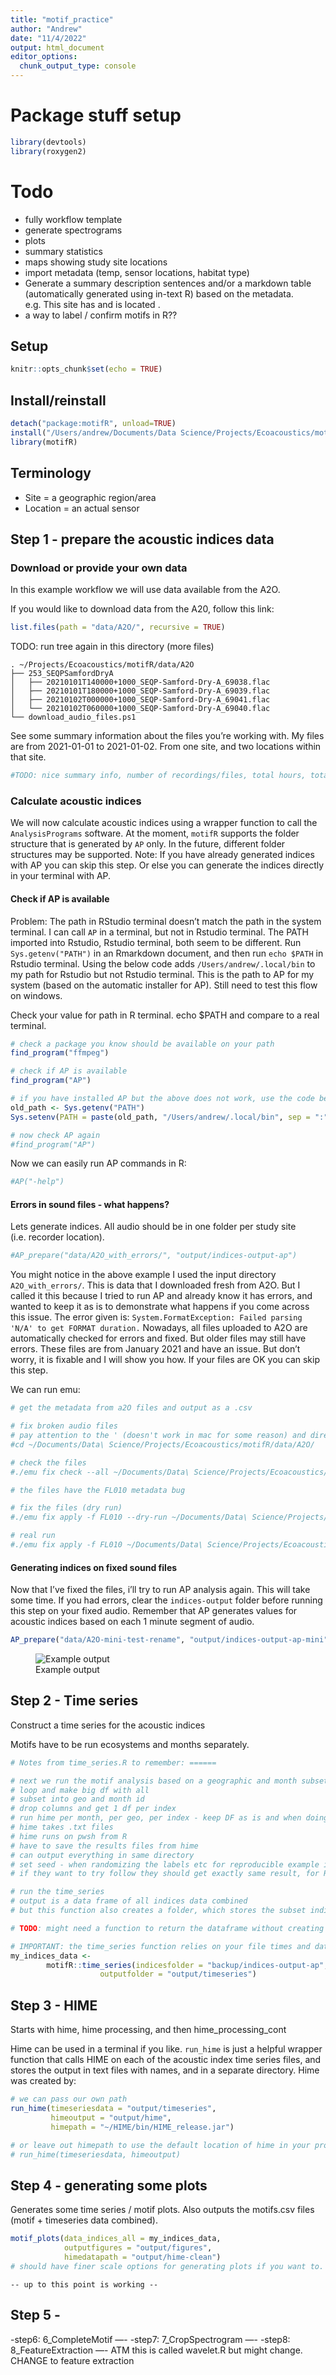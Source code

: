 ```yaml
---
title: "motif_practice"
author: "Andrew"
date: "11/4/2022"
output: html_document
editor_options: 
  chunk_output_type: console
---
```

# Package stuff setup
```r
library(devtools)
library(roxygen2)
```

# Todo
- fully workflow template
- generate spectrograms
- plots
- summary statistics
- maps showing study site locations 
- import metadata (temp, sensor locations, habitat type)
- Generate a summary description sentences and/or a markdown table (automatically generated using in-text R) based on the metadata. e.g. This site has <properties> and is located <sitelocation>. 
- a way to label / confirm motifs in R??

## Setup

```r
knitr::opts_chunk$set(echo = TRUE)
```

## Install/reinstall

```r
detach("package:motifR", unload=TRUE)
install("/Users/andrew/Documents/Data Science/Projects/Ecoacoustics/motifR")
library(motifR)
```

## Terminology

- Site = a geographic region/area
- Location = an actual sensor

## Step 1 - prepare the acoustic indices data

### Download or provide your own data

In this example workflow we will use data available from the A2O.

If you would like to download data from the A20, follow this link: 

```r
list.files(path = "data/A2O/", recursive = TRUE)
```

TODO: run tree again in this directory (more files)
```
. ~/Projects/Ecoacoustics/motifR/data/A2O
├── 253_SEQPSamfordDryA
│   ├── 20210101T140000+1000_SEQP-Samford-Dry-A_69038.flac
│   ├── 20210101T180000+1000_SEQP-Samford-Dry-A_69039.flac
│   ├── 20210102T000000+1000_SEQP-Samford-Dry-A_69041.flac
│   └── 20210102T060000+1000_SEQP-Samford-Dry-A_69040.flac
└── download_audio_files.ps1
```

See some summary information about the files you're working with. My files are from 2021-01-01 to 2021-01-02. From one site, and two locations within that site.

```r
#TODO: nice summary info, number of recordings/files, total hours, total sites etc
```

### Calculate acoustic indices

We will now calculate acoustic indices using a wrapper function to call the `AnalysisPrograms` software. At the moment, `motifR` supports the folder structure that is generated by `AP` only. In the future, different folder structures may be supported. Note: If you have already generated indices with AP you can skip this step. Or else you can generate the indices directly in your terminal with AP. 

#### Check if AP is available

Problem: The path in RStudio terminal doesn't match the path in the system terminal. I can call `AP` in a terminal, but not in Rstudio terminal. The PATH imported into Rstudio, Rstudio terminal, both seem to be different. Run `Sys.getenv("PATH")` in an Rmarkdown document, and then run `echo $PATH` in Rstudio terminal. Using the below code adds `/Users/andrew/.local/bin` to my path for Rstudio but not Rstudio terminal. This is the path to AP for my system (based on the automatic installer for AP). Still need to test this flow on windows.  

Check your value for path in R terminal. echo $PATH and compare to a real terminal. 

```r
# check a package you know should be available on your path
find_program("ffmpeg")

# check if AP is available
find_program("AP")

# if you have installed AP but the above does not work, use the code below:
old_path <- Sys.getenv("PATH")
Sys.setenv(PATH = paste(old_path, "/Users/andrew/.local/bin", sep = ":"))

# now check AP again
#find_program("AP")
```

Now we can easily run AP commands in R: 

```r
#AP("-help")
```

#### Errors in sound files - what happens?

Lets generate indices. All audio should be in one folder per study site (i.e. recorder location).

```r
#AP_prepare("data/A2O_with_errors/", "output/indices-output-ap")
```

You might notice in the above example I used the input directory `A2O_with_errors/`. This is data that I downloaded fresh from A2O. But I called it this because I tried to run AP and already know it has errors, and wanted to keep it as is to demonstrate what happens if you come across this issue. The error given is: `System.FormatException: Failed parsing 'N/A' to get FORMAT duration.` 
Nowadays, all files uploaded to A2O are automatically checked for errors and fixed. But older files may still have errors. These files are from January 2021 and have an issue. But don't worry, it is fixable and I will show you how. If your files are OK you can skip this step. 

We can run emu:

```r
# get the metadata from a2O files and output as a .csv

# fix broken audio files
# pay attention to the ' (doesn't work in mac for some reason) and directory structure. use backslashes to escape a space. use cd to check if your path is correct. 
#cd ~/Documents/Data\ Science/Projects/Ecoacoustics/motifR/data/A2O/

# check the files
#./emu fix check --all ~/Documents/Data\ Science/Projects/Ecoacoustics/motifR/data/A2O/**/*.flac

# the files have the FL010 metadata bug

# fix the files (dry run)
#./emu fix apply -f FL010 --dry-run ~/Documents/Data\ Science/Projects/Ecoacoustics/motifR/data/A2O/**/*.flac

# real run
#./emu fix apply -f FL010 ~/Documents/Data\ Science/Projects/Ecoacoustics/motifR/data/A2O/**/*.flac
```

#### Generating indices on fixed sound files

Now that I've fixed the files, i'll try to run AP analysis again. This will take some time. If you had errors, clear the `indices-output` folder before running this step on your fixed audio. Remember that AP generates values for acoustic indices based on each 1 minute segment of audio.

```r
AP_prepare("data/A2O-mini-test-rename", "output/indices-output-ap-mini")
```


![Example output](motif_practice_insertimage_1.png)

## Step 2 - Time series

Construct a time series for the acoustic indices

Motifs have to be run ecosystems and months separately.

```r
# Notes from time_series.R to remember: ======

# next we run the motif analysis based on a geographic and month subset
# loop and make big df with all
# subset into geo and month id
# drop columns and get 1 df per index
# run hime per month, per geo, per index - keep DF as is and when doing hime, subset what you want and then run (but it has to be ordered - ordering files function - date, time, result minutes)
# hime takes .txt files
# hime runs on pwsh from R
# have to save the results files from hime
# can output everything in same directory
# set seed - when randomizing the labels etc for reproducible example important to set seed
# if they want to try follow they should get exactly same result, for RF and everything.
```

```r
# run the time_series
# output is a data frame of all indices data combined
# but this function also creates a folder, which stores the subset indices data that will be used for HIME input

# TODO: might need a function to return the dataframe without creating outputs again? but if you need to create the dataframe again its probably safesty to re-run the subsequent steps anyway, for consistency

# IMPORTANT: the time_series function relies on your file times and dates being labelled correctly. Otherwise it will not function correctly. The time series being ordered is a critical step in the process. 
my_indices_data <-
        motifR::time_series(indicesfolder = "backup/indices-output-ap", 
                    outputfolder = "output/timeseries")

```

## Step 3 - HIME

Starts with hime, hime processing, and then hime_processing_cont

Hime can be used in a terminal if you like. `run_hime` is just a helpful wrapper function that calls HIME on each of the acoustic index time series files, and stores the output in text files with names, and in a separate directory. Hime was created by: 

```r
# we can pass our own path 
run_hime(timeseriesdata = "output/timeseries", 
         himeoutput = "output/hime", 
         himepath = "~/HIME/bin/HIME_release.jar")

# or leave out himepath to use the default location of hime in your project working directory
# run_hime(timeseriesdata, himeoutput)
```

## Step 4 - generating some plots

Generates some time series / motif plots. Also outputs the motifs.csv files (motif + timeseries data combined). 

```r
motif_plots(data_indices_all = my_indices_data,
            outputfigures = "output/figures",
            himedatapath = "output/hime-clean")
# should have finer scale options for generating plots if you want to. like just returning the plot as an object instead of saving them all?
```

`-- up to this point is working --`

## Step 5 - 
-step6: 6_CompleteMotif ----
-step7: 7_CropSpectrogram ----
-step8: 8_FeatureExtraction ----
ATM this is called wavelet.R but might change. CHANGE to feature extraction

```r

```


